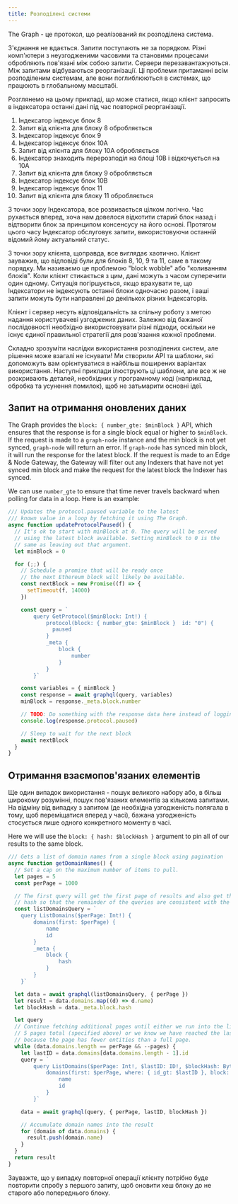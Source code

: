```yaml
---
title: Розподілені системи
---
```


The Graph - це протокол, що реалізований як розподілена система.

З'єднання не вдається. Запити поступають не за порядком. Різні комп'ютери з неузгодженими часовими та становими процесами обробляють пов'язані між собою запити. Сервери перезавантажуються. Між запитами відбуваються реорганізації. Ці проблеми притаманні всім розподіленим системам, але вони поглиблюються в системах, що працюють в глобальному масштабі.

Розглянемо на цьому прикладі, що може статися, якщо клієнт запросить в індексатора останні дані під час повторної реорганізації.

1. Індексатор індексує блок 8
2. Запит від клієнта для блоку 8 обробляється
3. Індексатор індексує блок 9
4. Індексатор індексує блок 10А
5. Запит від клієнта для блоку 10А обробляється
6. Індексатор знаходить перерозподіл на блоці 10B і відкочується на 10A
7. Запит від клієнта для блоку 9 обробляється
8. Індексатор індексує блок 10В
9. Індексатор індексує блок 11
10. Запит від клієнта для блоку 11 обробляється

З точки зору Індексатора, все розвивається цілком логічно. Час рухається вперед, хоча нам довелося відкотити старий блок назад і відтворити блок за принципом консенсусу на його основі. Протягом цього часу Індексатор обслуговує запити, використовуючи останній відомий йому актуальний статус.

З точки зору клієнта, щоправда, все виглядає хаотично. Клієнт зауважив, що відповіді були для блоків 8, 10, 9 та 11, саме в такому порядку. Ми називаємо це проблемою "block wobble" або "коливанням блоків". Коли клієнт стикається з цим, дані можуть з часом суперечити один одному. Ситуація погіршується, якщо врахувати те, що Індексатори не індексують останні блоки одночасно разом, і ваші запити можуть бути направлені до декількох різних Індексаторів.

Клієнт і сервер несуть відповідальність за спільну роботу з метою надання користувачеві узгоджених даних. Залежно від бажаної послідовності необхідно використовувати різні підходи, оскільки не існує єдиної правильної стратегії для розв'язання кожної проблеми.

Складно зрозуміти наслідки використання розподілених систем, але рішення може взагалі не існувати! Ми створили API та шаблони, які допоможуть вам орієнтуватися в найбільш поширених варіантах використання. Наступні приклади ілюструють ці шаблони, але все ж не розкривають деталей, необхідних у програмному коді (наприклад, обробка та усунення помилок), щоб не затьмарити основні ідеї.

## Запит на отримання оновлених даних

The Graph provides the `block: { number_gte: $minBlock }` API, which ensures that the response is for a single block equal or higher to `$minBlock`. If the request is made to a `graph-node` instance and the min block is not yet synced, `graph-node` will return an error. If `graph-node` has synced min block, it will run the response for the latest block. If the request is made to an Edge & Node Gateway, the Gateway will filter out any Indexers that have not yet synced min block and make the request for the latest block the Indexer has synced.

We can use `number_gte` to ensure that time never travels backward when polling for data in a loop. Here is an example:

```javascript
/// Updates the protocol.paused variable to the latest
/// known value in a loop by fetching it using The Graph.
async function updateProtocolPaused() {
  // It's ok to start with minBlock at 0. The query will be served
  // using the latest block available. Setting minBlock to 0 is the
  // same as leaving out that argument.
  let minBlock = 0

  for (;;) {
    // Schedule a promise that will be ready once
    // the next Ethereum block will likely be available.
    const nextBlock = new Promise((f) => {
      setTimeout(f, 14000)
    })

    const query = `
        query GetProtocol($minBlock: Int!) {
            protocol(block: { number_gte: $minBlock }  id: "0") {
              paused
            }
            _meta {
                block {
                    number
                }
            }
        }`

    const variables = { minBlock }
    const response = await graphql(query, variables)
    minBlock = response._meta.block.number

    // TODO: Do something with the response data here instead of logging it.
    console.log(response.protocol.paused)

    // Sleep to wait for the next block
    await nextBlock
  }
}
```

## Отримання взаємопов'язаних елементів

Ще один випадок використання - пошук великого набору або, в більш широкому розумінні, пошук пов'язаних елементів за кількома запитами. На відміну від випадку з запитом (де необхідна узгодженість полягала в тому, щоб переміщатися вперед у часі), бажана узгодженість стосується лише одного конкретного моменту в часі.

Here we will use the `block: { hash: $blockHash }` argument to pin all of our results to the same block.

```javascript
/// Gets a list of domain names from a single block using pagination
async function getDomainNames() {
  // Set a cap on the maximum number of items to pull.
  let pages = 5
  const perPage = 1000

  // The first query will get the first page of results and also get the block
  // hash so that the remainder of the queries are consistent with the first.
  const listDomainsQuery = `
    query ListDomains($perPage: Int!) {
        domains(first: $perPage) {
            name
            id
        }
        _meta {
            block {
                hash
            }
        }
    }`

  let data = await graphql(listDomainsQuery, { perPage })
  let result = data.domains.map((d) => d.name)
  let blockHash = data._meta.block.hash

  let query
  // Continue fetching additional pages until either we run into the limit of
  // 5 pages total (specified above) or we know we have reached the last page
  // because the page has fewer entities than a full page.
  while (data.domains.length == perPage && --pages) {
    let lastID = data.domains[data.domains.length - 1].id
    query = `
        query ListDomains($perPage: Int!, $lastID: ID!, $blockHash: Bytes!) {
            domains(first: $perPage, where: { id_gt: $lastID }, block: { hash: $blockHash }) {
                name
                id
            }
        }`

    data = await graphql(query, { perPage, lastID, blockHash })

    // Accumulate domain names into the result
    for (domain of data.domains) {
      result.push(domain.name)
    }
  }
  return result
}
```

Зауважте, що у випадку повторної операції клієнту потрібно буде повторити спробу з першого запиту, щоб оновити хеш блоку до не старого або попереднього блоку.
